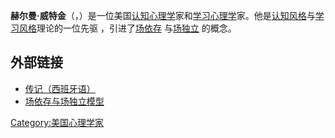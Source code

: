 '''赫尔曼·威特金'''（'''{{lang|en|Herman A. Witkin}}'''，{{bd|1916年|8月2日|1979年|7月8日|catIdx=Witkin}}）是一位美国[[认知心理学|认知心理学]]家和[[学习心理学|学习心理学]]家。他是[[认知风格|认知风格]]与[[学习风格|学习风格]]理论的一位先驱<!-- Cognitive styles(developed in cooperation with [[Solomon_Asch|Solomon Asch]], [[Donald_Goodenough|Donald Goodenough]] etc.), which he preferred to diagnoze not by questionnaires but by more objective means, such as projective tests, task-solving tests etc. -->，引进了[[场依存|场依存]]<!-- field-dependency -->与[[场独立|场独立]]<!-- field-independency -->的概念。

== 外部链接 ==
* [http://www.biografiasyvidas.com/biografia/w/witkin.htm 传记（西班牙语）] {{Wayback|url=http://www.biografiasyvidas.com/biografia/w/witkin.htm |date=20200125175110 }}
* [https://web.archive.org/web/20070303172715/http://www.personality-project.org/perproj/others/heineman/eft.htm 场依存与场独立模型]

{{Authority control}}
{{DEFAULTSORT:Witkin, Herman}}
[[Category:美国心理学家|Category:美国心理学家]]
